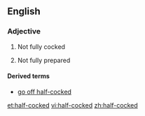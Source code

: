 ==English==

===Adjective===
{{en-adj|-|pos=[[half]]-[[cocked]]}}

# {{context|of a gun}} Not fully cocked
# {{context|of a plan etc}} Not fully prepared

====Derived terms====
* [[go off half-cocked]]

[[et:half-cocked]]
[[vi:half-cocked]]
[[zh:half-cocked]]